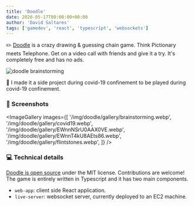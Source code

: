 ```yaml
---
title: 'Doodle'
date: 2020-05-17T00:00:00+00:00
author: 'David Saltares'
tags: ['gamedev', 'react', 'typescript', 'websockets']
---
```


✏️ [Doodle](https://github.com/dsaltares/doodle) is a crazy drawing & guessing chain game. Think Pictionary meets Telephone. Get on a video call with friends and give it a try. It's completely free and has no ads.

![doodle brainstorming](/img/doodle/gallery/brainstorming.webp)

🦠 I made it a side project during covid-19 confinement to be played during covid-19 confinement.

### 📸 Screenshots

<ImageGallery
  images={[
    '/img/doodle/gallery/brainstorming.webp',
    '/img/doodle/gallery/covid19.webp',
    '/img/doodle/gallery/EWnnNSrU0AAX0VE.webp',
    '/img/doodle/gallery/EWnnT4kU8AEts86.webp',
    '/img/doodle/gallery/flintstones.webp',
  ]}
/>

### 💻 Technical details

[Doodle is open source](https://github.com/dsaltares/doodle) under the MIT license. Contributions are welcome! The game is entirely written in Typescript and it has two main components.

- `web-app`: client side React application.
- `live-server`: websocket server, currently deployed to an EC2 machine.
